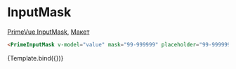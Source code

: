 

<Meta title="Prime/Form/InputMask" />

# InputMask

[PrimeVue InputMask](https://primevue.org/inputmask), [Макет](<https://www.figma.com/design/4TYeki0MDLhfPGJstbIicf/UI-kit-PrimeFace-(DS)?node-id=484-5521&node-type=section&t=2PSg63p2UfJ4cUzB-0>)

```html dark
<PrimeInputMask v-model="value" mask="99-999999" placeholder="99-999999" />
```

<Story name="Primary">{Template.bind({})}</Story>
